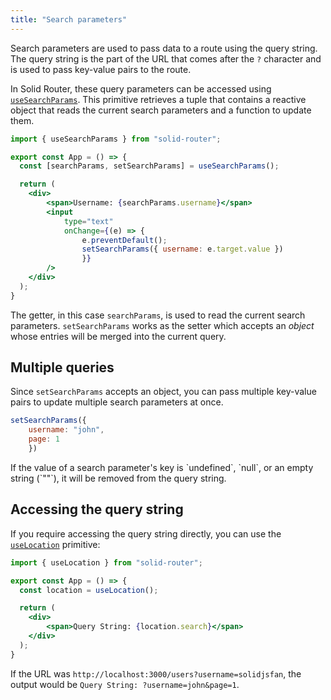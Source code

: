 ---
title: "Search parameters"
---

Search parameters are used to pass data to a route using the query string. 
The query string is the part of the URL that comes after the `?` character and is used to pass key-value pairs to the route.

In Solid Router, these query parameters can be accessed using [`useSearchParams`](/solid-router/reference/primitives/useSearchParams).
This primitive retrieves a tuple that contains a reactive object that reads the current search parameters and a function to update them.

```jsx {4} 
import { useSearchParams } from "solid-router";

export const App = () => {
  const [searchParams, setSearchParams] = useSearchParams();

  return (
    <div>
        <span>Username: {searchParams.username}</span>
        <input
            type="text"
            onChange={(e) => {
                e.preventDefault();
                setSearchParams({ username: e.target.value })
                }}
        />
    </div>  
  );
}
```

The getter, in this case `searchParams`, is used to read the current search parameters.
`setSearchParams` works as the setter which accepts an *object* whose entries will be merged into the current query.

## Multiple queries

Since `setSearchParams` accepts an object, you can pass multiple key-value pairs to update multiple search parameters at once.

```jsx
setSearchParams({
    username: "john",
    page: 1
    })
```

<Callout title="Empty or null values">
If the value of a search parameter's key is `undefined`, `null`, or an empty string (`""`), it will be removed from the query string.
</Callout>


## Accessing the query string

If you require accessing the query string directly, you can use the [`useLocation`](/solid-router/reference/primtiives/useLocation) primitive:

```jsx
import { useLocation } from "solid-router";

export const App = () => {
  const location = useLocation();

  return (
    <div>
        <span>Query String: {location.search}</span>
    </div>  
  );
}
```

If the URL was `http://localhost:3000/users?username=solidjsfan`, the output would be `Query String: ?username=john&page=1`.